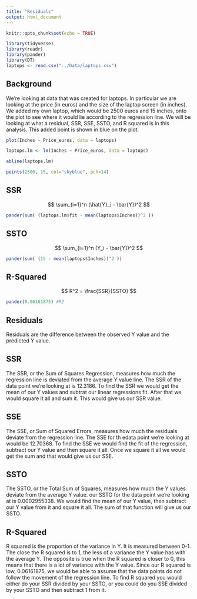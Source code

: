 ```yaml
---
title: "Residuals"
output: html_document
---
```


```r
knitr::opts_chunk$set(echo = TRUE)
```

```r
library(tidyverse)
library(readr)
library(pander)
library(DT)
laptops <- read.csv("../Data/laptops.csv")
```

## Background

We're looking at data that was created for laptops. In particular we are looking at the price (in euros) and the size of the laptop screen (in inches). We added my own laptop, which would be 2500 euros and 15 inches, onto the plot to see where it would lie according to the regression line. We will be looking at what a residual, SSR, SSE, SSTO, and R squared is in this analysis. This added point is shown in blue on the plot.

```r
plot(Inches ~ Price_euros, data = laptops)

laptops.lm <- lm(Inches ~ Price_euros, data = laptops)

abline(laptops.lm)

points(2500, 15, col="skyblue", pch=14)
```




## SSR
$$
  \sum_{i=1}^n (\hat{Y}_i - \bar{Y})^2
$$


```r
pander(sum( (laptops.lm$fit - mean(laptops$Inches))^2 ))
```

## SSTO
$$
  \sum_{i=1}^n (Y_i - \bar{Y})^2
$$

```r
pander(sum( (15 - mean(laptops$Inches))^2 ))
```

## R-Squared
$$
R^2 = \frac{SSR}{SSTO}
$$


```r
pander(0.06161875) #R2
```



## Residuals

Residuals are the difference between the observed Y value and the predicted Y value.

## SSR

The SSR, or the Sum of Squares Regression, measures how much the regression line is deviated from the average Y value line. The SSR of the data point we're looking at is 12.3186. To find the SSR we would get the mean of our Y values and subtrat our linear regressions fit. After that we would square it all and sum it. This would give us our SSR value.

## SSE

The SSE, or Sum of Squared Errors, measures how much the residuals deviate from the regression line. The SSE for th edata point we're looking at would be 12.70368. To find the SSE we would find the fit of the regression, subtract our Y value and then square it all. Once we square it all we would get the sum and that would give us our SSE.

## SSTO

The SSTO, or the Total Sum of Squares, measures how much the Y values deviate from the average Y value. our SSTO for the data point we're looking at is 0.0002955338. We would find the mean of our Y value, then subtract our Y value from it and square it all. The sum of that function will give us our SSTO.

## R-Squared

R squared is the proportion of the variance in Y. It is measured between 0-1. The close the R squared is to 1, the less of a variance the Y value has with the average Y. The opposite is true when the R squared is closer to 0, this means that there is a lot of variance with the Y value. Since our R squared is low, 0.06161875, we would be able to assume that the data points do not follow the movement of the regression line. To find R squared you would either do your SSR divided by your SSTO, or you could do you SSE divided by your SSTO and then subtract 1 from it.
